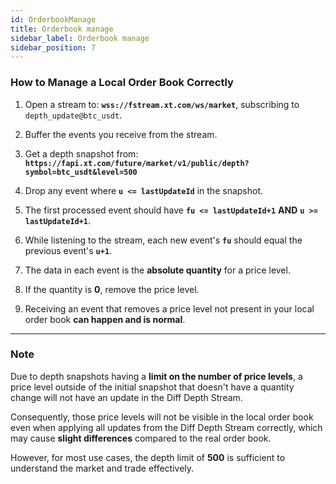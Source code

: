 ```yaml
---
id: OrderbookManage
title: Orderbook manage
sidebar_label: Orderbook manage
sidebar_position: 7
---
```


### How to Manage a Local Order Book Correctly

1. Open a stream to: **`wss://fstream.xt.com/ws/market`**, subscribing to `depth_update@btc_usdt`.

2. Buffer the events you receive from the stream.

3. Get a depth snapshot from: **`https://fapi.xt.com/future/market/v1/public/depth?symbol=btc_usdt&level=500`**

4. Drop any event where **`u <= lastUpdateId`** in the snapshot.

5. The first processed event should have **`fu <= lastUpdateId+1`** **AND** **`u >= lastUpdateId+1`**.

6. While listening to the stream, each new event's **`fu`** should equal the previous event's **`u+1`**.

7. The data in each event is the **absolute quantity** for a price level.

8. If the quantity is **0**, remove the price level.

9. Receiving an event that removes a price level not present in your local order book **can happen and is normal**.

---

### Note

Due to depth snapshots having a **limit on the number of price levels**, a price level outside of the initial snapshot that doesn't have a quantity change will not have an update in the Diff Depth Stream.

Consequently, those price levels will not be visible in the local order book even when applying all updates from the Diff Depth Stream correctly, which may cause **slight differences** compared to the real order book.

However, for most use cases, the depth limit of **500** is sufficient to understand the market and trade effectively.
